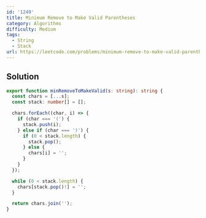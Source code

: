 ```yaml
---
id: '1249'
title: Minimum Remove to Make Valid Parentheses
category: Algorithms
difficulty: Medium
tags:
  - String
  - Stack
url: https://leetcode.com/problems/minimum-remove-to-make-valid-parentheses
---
```


## Solution

```typescript showLineNumbers
export function minRemoveToMakeValid(s: string): string {
  const chars = [...s];
  const stack: number[] = [];

  chars.forEach((char, i) => {
    if (char === '(') {
      stack.push(i);
    } else if (char === ')') {
      if (0 < stack.length) {
        stack.pop();
      } else {
        chars[i] = '';
      }
    }
  });

  while (0 < stack.length) {
    chars[stack.pop()!] = '';
  }

  return chars.join('');
}
```
